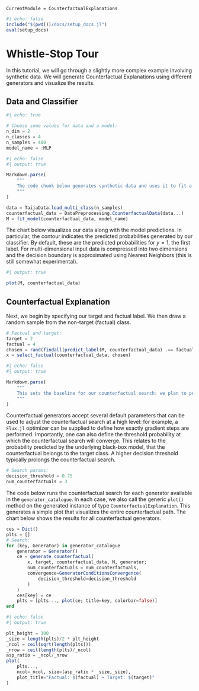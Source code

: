``` @meta
CurrentModule = CounterfactualExplanations 
```

```julia
#| echo: false
include("$(pwd())/docs/setup_docs.jl")
eval(setup_docs)
```

# Whistle-Stop Tour

In this tutorial, we will go through a slightly more complex example involving synthetic data. We will generate Counterfactual Explanations using different generators and visualize the results.

## Data and Classifier

```julia
#| echo: true

# Choose some values for data and a model:
n_dim = 2
n_classes = 4
n_samples = 400
model_name = :MLP
```

```julia
#| echo: false
#| output: true

Markdown.parse(
    """
    The code chunk below generates synthetic data and uses it to fit a classifier. The outcome variable `counterfactual_data.y` consists of $(n_classes) classes. The input data `counterfactual_data.X` consists of $(n_dim) features. We generate a total of $(n_samples) samples. On the model side, we have specified `model_name = :$(model_name)`. The `fit_model` can be used to fit a number of default models.
    """
)
```

```julia
data = TaijaData.load_multi_class(n_samples)
counterfactual_data = DataPreprocessing.CounterfactualData(data...)
M = fit_model(counterfactual_data, model_name)
```

The chart below visualizes our data along with the model predictions. In particular, the contour indicates the predicted probabilities generated by our classifier. By default, these are the predicted probabilities for $y=1$, the first label. For multi-dimensional input data is compressed into two dimensions and the decision boundary is approximated using Nearest Neighbors (this is still somewhat experimental).

```julia
#| output: true

plot(M, counterfactual_data)
```

## Counterfactual Explanation

Next, we begin by specifying our target and factual label. We then draw a random sample from the non-target (factual) class.

```julia
# Factual and target:
target = 2
factual = 4
chosen = rand(findall(predict_label(M, counterfactual_data) .== factual))
x = select_factual(counterfactual_data, chosen)
```

```julia
#| echo: false
#| output: true

Markdown.parse(
    """
    This sets the baseline for our counterfactual search: we plan to perturb the factual `x` to change the predicted label from `y`=$(factual) to our target label `target`=$(target).
    """
)
```

Counterfactual generators accept several default parameters that can be used to adjust the counterfactual search at a high level: for example, a `Flux.jl` optimizer can be supplied to define how exactly gradient steps are performed. Importantly, one can also define the threshold probability at which the counterfactual search will converge. This relates to the probability predicted by the underlying black-box model, that the counterfactual belongs to the target class. A higher decision threshold typically prolongs the counterfactual search.

```julia
# Search params:
decision_threshold = 0.75
num_counterfactuals = 3
```

The code below runs the counterfactual search for each generator available in the `generator_catalogue`. In each case, we also call the generic `plot()` method on the generated instance of type `CounterfactualExplanation`. This generates a simple plot that visualizes the entire counterfactual path. The chart below shows the results for all counterfactual generators.

```julia
ces = Dict()
plts = []
# Search:
for (key, Generator) in generator_catalogue
    generator = Generator()
    ce = generate_counterfactual(
        x, target, counterfactual_data, M, generator;
        num_counterfactuals = num_counterfactuals,
        convergence=GeneratorConditionsConvergence(
            decision_threshold=decision_threshold
        )
    )
    ces[key] = ce
    plts = [plts..., plot(ce; title=key, colorbar=false)]
end
```

```julia
#| echo: false
#| output: true

plt_height = 300
_size = length(plts)/2 * plt_height
_ncol = ceil(sqrt(length(plts)))
_nrow = ceil(length(plts)/_ncol)
asp_ratio = _ncol/_nrow
plot(
    plts..., 
    ncol=_ncol, size=(asp_ratio * _size,_size),
    plot_title="Factual: $(factual) → Target: $(target)"
)
```
